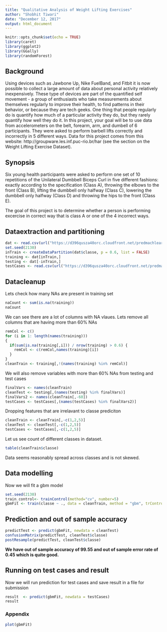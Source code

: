 ---
title: "Qualitative Analysis of Weight Lifting Exercises"
author: "Shobhit Tiwari"
date: "December 12, 2017"
output: html_document
---

```{r setup, include=FALSE}
knitr::opts_chunk$set(echo = TRUE)
library(caret)
library(ggplot2)
library(GGally)
library(randomForest)
```

## Background

Using devices such as Jawbone Up, Nike FuelBand, and Fitbit it is now possible to collect a large amount of data about personal activity relatively inexpensively. These type of devices are part of the quantified self movement - a group of enthusiasts who take measurements about themselves regularly to improve their health, to find patterns in their behavior, or because they are tech geeks. One thing that people regularly do is quantify how much of a particular activity they do, but they rarely quantify how well they do it. In this project, your goal will be to use data from accelerometers on the belt, forearm, arm, and dumbell of 6 participants. They were asked to perform barbell lifts correctly and incorrectly in 5 different ways. 
Data for this project comes from this website: http://groupware.les.inf.puc-rio.br/har (see the section on the Weight Lifting Exercise Dataset).

## Synopsis

Six young health participants were asked to perform one set of 10 repetitions of the Unilateral Dumbbell Biceps Curl in five different fashions: exactly according to the specification (Class A), throwing the elbows to the front (Class B), lifting the dumbbell only halfway (Class C), lowering the dumbbell only halfway (Class D) and throwing the hips to the front (Class E).

The goal of this project is to determine whether a person is performing excercise in correct way that is class A or one of the 4 incorrect ways.


## Dataextraction and partitioning

```{r}
dat <- read.csv(url("https://d396qusza40orc.cloudfront.net/predmachlearn/pml-training.csv"), na.strings = c("NA","#DIV/0!",""))
set.seed(2130)
inTrain <- createDataPartition(dat$classe, p = 0.6, list = FALSE)
training <- dat[inTrain,]
testing <- dat[-inTrain,]
testCases <- read.csv(url("https://d396qusza40orc.cloudfront.net/predmachlearn/pml-testing.csv"), na.strings = c("NA","#DIV/0!",""))

```


## Datacleanup

Lets check how many NAs are present in training set

```{r}
naCount <- sum(is.na(training))
naCount
```

We can see there are a lot of columns with NA vlaues. 
Lets remove all columns that are having more than 60% NAs

```{r}
remCol <- c()
for (i in 1: length(names(training)))
{
  if(sum(is.na(training[,i])) / nrow(training) > 0.6) {
    remCol <- c(remCol,names(training)[i])
  }
}
cleanTrain <- training[,!(names(training) %in% remCol)]
```

We will also remove variables with more than 60% NAs from testing and test cases

```{r}
finalVars <- names(cleanTrain)
cleanTest <- testing[,(names(testing) %in% finalVars)]
finalVars2 <- names(cleanTrain[,-60])
testCases <- testCases[,(names(testCases) %in% finalVars2)]
```


Dropping features that are irrelavant to classe prediciton

```{r}
cleanTrain <- cleanTrain[,-c(1,2,5)]
cleanTest <- cleanTest[,-c(1,2,5)]
testCases <- testCases[,-c(1,2,5)]
```



Let us see count of different classes in dataset.


```{r}
table(cleanTrain$classe)
```

Data seems reasonably spread across classes and is not skewed. 

## Data modelling 

Now we will fit a gbm model 

```{r message=FALSE}
set.seed(2130)
train_control<- trainControl(method="cv", number=5)
gbmFit <- train(classe ~ ., data = cleanTrain, method = "gbm", trControl = train_control, verbose = FALSE)
```

## Prediction and out of sample accuracy 

```{r}
predictTest <- predict(gbmFit, newdata = cleanTest)
confusionMatrix(predictTest, cleanTest$classe)
postResample(predictTest, cleanTest$classe)
```


**We have out of sample accuracy of 99.55 and out of sample error rate of 0.45 which is quite good.**


## Running on test cases and result

Now we will run prediction for test cases and save result in a file for submission 

```{r}
result  <- predict(gbmFit, newdata = testCases)
result
```


### Appendix 

```{r}
plot(gbmFit)
```
